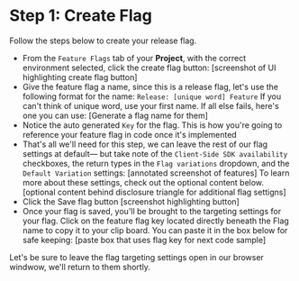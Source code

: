 # Step 1: Create Flag

Follow the steps below to create your release flag.

- From the `Feature Flags` tab of your **Project**, with the correct environment selected, click the create flag button:
[screenshot of UI highlighting create flag button]
- Give the feature flag a name, since this is a release flag, let's use the following format for the name: 
`Release: [unique word] Feature`
If you can't think of unique word, use your first name. If all else fails, here's one you can use:
[Generate a flag name for them]
- Notice the auto generated `Key` for the flag. This is how you're going to reference your feature flag in code once it's implemented
- That's all we'll need for this step, we can leave the rest of our flag settings at default— but take note of the `Client-Side SDK availability` checkboxes, the return types in the `Flag variations` dropdown, and the `Default Variation` settings:
[annotated screenshot of features]
To learn more about these settings, check out the optional content below.
[optional content behind disclosure triangle for additional flag settigns]
- Click the Save flag button
[screenshot highlighting button]
- Once your flag is saved, you'll be brought to the targeting settings for your flag. Click on the feature flag key located directly beneath the Flag name to copy it to your clip board. You can paste it in the box below for safe keeping:
[paste box that uses flag key for next code sample]

Let's be sure to leave the flag targeting settings open in our browser windwow, we'll return to them shortly.
